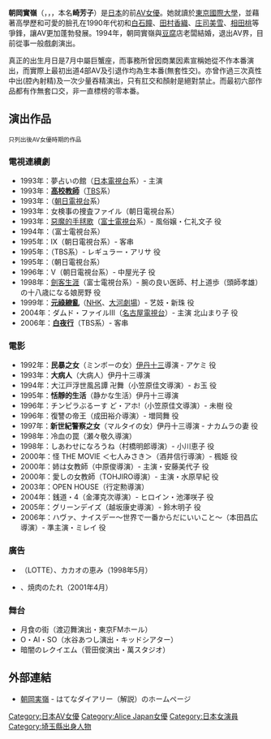 {{AV女優|
|モデル名='''朝岡 実嶺<br />Asaoka Mirei'''
|ふりがな='''あさおか みれい'''
|画像ファイル=
|別名=
|愛称=実嶺ちゃん<br />実嶺さま
|生年=1970
|生月=7
|生日=12
|出身地={{JPN}}・[[埼玉縣|埼玉縣]]
|民族=[[大和族|大和族]]
|血液型=[[O型|O型]]
|瞳の色=[[茶色|茶色]]
|毛髪の色=[[茶色|茶色]]
|時点=
|身長=153
|体重=
|バスト=80
|ウエスト=56
|ヒップ=82
|カップ=
|股下=
|靴=23.5
|身体備考=
|デビュー=1991年
|ジャンル=[[AV女優|AV女優]]
|モデル内容=
|活動備考=
|他の活動=[[女優|女優]]
|その他=
|FMD=
|IMDb=
}}
{{japanese|japanese=朝岡 實嶺|kana=あさおか みれい|romaji=Asaoka Mirei}}

'''朝岡實嶺'''（{{lang-ja|あさおか みれい}}，{{lang-en|Asaoka Mirei}}，{{bd|1970年|7月12日|catIdx=A朝}}，本名'''崎芳子'''）是[[日本|日本]]的前[[AV女優|AV女優]]。她就讀於[[東京國際大學|東京國際大學]]，並藉著高學歷和可愛的臉孔在1990年代初和[[白石瞳|白石瞳]]、[[田村香織|田村香織]]、[[庄司美雪|庄司美雪]]、[[相田桃|相田桃]]等爭鋒，讓AV更加蓬勃發展。1994年，朝岡實嶺與[[豆腐|豆腐]]店老闆結婚，退出AV界，目前從事一般戲劇演出。

真正的出生月日是7月中屬巨蟹座，而事務所曾因商業因素宣稱她從不作本番演出，而實際上最初出道4部AV及引退作均為生本番(無套性交)。亦曾作過三次真性中出(腔內射精)及一次少量吞精演出，只有肛交和顏射是絕對禁止。而最初六部作品都有作無套口交，非一直標榜的零本番。

== 演出作品 ==
<small>只列出後AV女優時期的作品</small>
=== 電視連續劇 ===
* 1993年：夢占いの館（[[日本電視台|日本電視台]]系）- 主演
* 1993年：'''[[高校教師|高校教師]]'''（[[東京放送|TBS]]系）
* 1993年：{{tsl|ja|ツインズ教|ツインズ教師}}（[[朝日電視台|朝日電視台]]系）
* 1993年：女検事の捜査ファイル（朝日電視台系）
* 1993年：[[惡魔的手毬歌|惡魔的手毬歌]]（[[富士電視台|富士電視台]]系）- 風俗嬢・仁礼文子 役
* 1994年：{{tsl|ja|100億の男|}}（富士電視台系）
* 1995年：{{tsl|ja|はぐれ刑事純情派|}}IX（朝日電視台系）- 客串
* 1995年：{{tsl|ja|未成年 (テレビドラマ)|未成年 (电视剧)|未成年}}（TBS系）- レギュラー・アリサ 役
* 1995年：{{tsl|ja|BLACK OUT|}}（朝日電視台系）
* 1996年：{{tsl|ja|法医学教室の事件ファイル|}}V（朝日電視台系）- 中屋光子 役
* 1998年：[[劍客生涯|劍客生涯]]（富士電視台系）- 腕の良い医師、村上道歩（頭師孝雄）の十八歳になる娘房野 役
* 1999年：'''[[元祿繚亂|元祿繚亂]]'''（[[日本放送協会|NHK]]、[[NHK大河劇|大河劇場]]）- 艺妓・新珠 役
* 2004年：ダムド・ファイルIII（[[名古屋電視台|名古屋電視台]]）- 主演 北山まり子 役
* 2006年：'''[[白夜行|白夜行]]'''（TBS系）- 客串

=== 電影 ===
* 1992年：'''民暴之女'''（ミンボーの女）[[伊丹十三|伊丹十三]]導演 - アケミ 役
* 1993年：'''大病人'''（大病人）伊丹十三導演
* 1994年：大江戸浮世風呂譚 卍舞（小笠原佳文導演）- お玉 役
* 1995年：'''恬靜的生活'''（静かな生活）伊丹十三導演
* 1996年：チンピラぶるーす ど・アホ!（小笠原佳文導演）- 未樹 役
* 1996年：復讐の帝王（成田裕介導演）- 増岡舞 役
* 1997年：'''新世紀警察之女'''（マルタイの女）伊丹十三導演 - ナカムラの妻 役
* 1998年：冷血の罠（瀬々敬久導演）
* 1998年：しあわせになろうね（村橋明郎導演）- 小川恵子 役
* 2000年：怪 THE MOVIE ＜七人みさき＞（酒井信行導演）- 楓姫 役
* 2000年：姉は女教師（中原俊導演）- 主演・安藤美代子 役
* 2000年：愛しの女教師（TOHJIRO導演）- 主演・水原早紀 役
* 2003年：OPEN HOUSE（行定勲導演）
* 2004年：銭道・4（金澤克次導演）- ヒロイン・池澤咲子 役
* 2005年：グリーンデイズ（越坂康史導演）- 鈴木明子 役
* 2006年：ハヴァ、ナイスデー～世界で一番からだにいいこと～（本田昌広導演）- 準主演・ミレイ 役

=== 廣告 ===
* {{tsl|ja|ロッテ|}}（LOTTE）、カカオの恵み（1998年5月）
* {{tsl|ja|モランボン|}}、焼肉のたれ（2001年4月）

=== 舞台 ===
* 月食の街（渡辺舞演出・東京FMホール）
* O・AI・SO（水谷あつし演出・キッドシアター）
* 暗闇のレクイエム（菅田俊演出・萬スタジオ）

== 外部連結 ==
* [http://d.hatena.ne.jp/keyword/%C4%AB%B2%AC%BC%C2%CE%E6 朝岡実嶺] {{Wayback|url=http://d.hatena.ne.jp/keyword/%C4%AB%B2%AC%BC%C2%CE%E6 |date=20170528202448 }} - はてなダイアリー（解説）のホームページ

{{DEFAULTSORT:Asaoka Mirei}}
[[Category:日本AV女優|Category:日本AV女優]]
[[Category:Alice_Japan女優|Category:Alice Japan女優]]
[[Category:日本女演員|Category:日本女演員]]
[[Category:埼玉縣出身人物|Category:埼玉縣出身人物]]